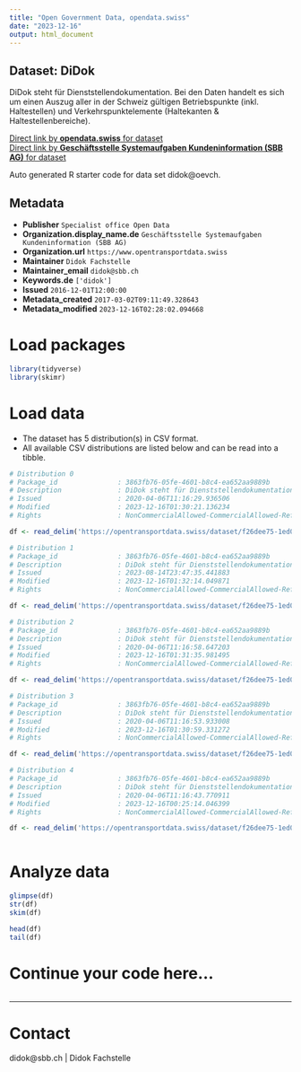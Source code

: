 ```yaml
---
title: "Open Government Data, opendata.swiss"
date: "2023-12-16"
output: html_document
---
```


## Dataset: DiDok

DiDok steht für Dienststellendokumentation. Bei den Daten handelt es sich um einen Auszug aller in der Schweiz gültigen Betriebspunkte (inkl. Haltestellen) und Verkehrspunktelemente (Haltekanten & Haltestellenbereiche).

[Direct link by **opendata.swiss** for dataset](https://opendata.swiss/de/dataset/didok)<br>
[Direct link by **Geschäftsstelle Systemaufgaben Kundeninformation (SBB AG)** for dataset](https://opentransportdata.swiss/dataset/didok)

Auto generated R starter code for data set didok@oevch.

## Metadata

- **Publisher** `Specialist office Open Data`
- **Organization.display_name.de** `Geschäftsstelle Systemaufgaben Kundeninformation (SBB AG)`
- **Organization.url** `https://www.opentransportdata.swiss`
- **Maintainer** `Didok Fachstelle`
- **Maintainer_email** `didok@sbb.ch`
- **Keywords.de** `['didok']`
- **Issued** `2016-12-01T12:00:00`
- **Metadata_created** `2017-03-02T09:11:49.328643`
- **Metadata_modified** `2023-12-16T02:28:02.094668`


# Load packages

```r

library(tidyverse)
library(skimr)

```

# Load data

-   The dataset has 5 distribution(s) in CSV format.
-   All available CSV distributions are listed below and can be read into a tibble.

```r

# Distribution 0
# Package_id               : 3863fb76-05fe-4601-b8c4-ea652aa9889b
# Description              : DiDok steht für Dienststellendokumentation. Bei den Daten handelt es sich um einen Auszug aller in der Schweiz gültigen Betriebspunkte, inkl. aller Haltestellen.
# Issued                   : 2020-04-06T11:16:29.936506
# Modified                 : 2023-12-16T01:30:21.136234
# Rights                   : NonCommercialAllowed-CommercialAllowed-ReferenceRequired

df <- read_delim('https://opentransportdata.swiss/dataset/f26dee75-1ed0-4c07-ac19-c98249e94bc5/resource/13376fb4-6899-4df2-a910-a42fb350b1c2/download/dienststellen_full.csv')

# Distribution 1
# Package_id               : 3863fb76-05fe-4601-b8c4-ea652aa9889b
# Description              : DiDok steht für Dienststellendokumentation. Bei den Daten handelt es sich um einen Auszug aller in der Schweiz gültigen Betriebspunkte, inkl. aller Haltestellen.
# Issued                   : 2023-08-14T23:47:35.441883
# Modified                 : 2023-12-16T01:32:14.049871
# Rights                   : NonCommercialAllowed-CommercialAllowed-ReferenceRequired

df <- read_delim('https://opentransportdata.swiss/dataset/f26dee75-1ed0-4c07-ac19-c98249e94bc5/resource/62d717cd-9255-460f-a02c-477d2b93da71/download/verkehrspunktelemente_full.csv')

# Distribution 2
# Package_id               : 3863fb76-05fe-4601-b8c4-ea652aa9889b
# Description              : DiDok steht für Dienststellendokumentation. Bei den Daten handelt es sich um einen Auszug aller in der Schweiz gültigen Betriebspunkte, inkl. aller Haltestellen.
# Issued                   : 2020-04-06T11:16:58.647203
# Modified                 : 2023-12-16T01:31:35.981495
# Rights                   : NonCommercialAllowed-CommercialAllowed-ReferenceRequired

df <- read_delim('https://opentransportdata.swiss/dataset/f26dee75-1ed0-4c07-ac19-c98249e94bc5/resource/11330c1c-0ade-4cfc-b04c-b45061f7554e/download/verkehrspunktelemente_actualdate.csv')

# Distribution 3
# Package_id               : 3863fb76-05fe-4601-b8c4-ea652aa9889b
# Description              : DiDok steht für Dienststellendokumentation. Bei den Daten handelt es sich um einen Auszug aller in der Schweiz gültigen Betriebspunkte, inkl. aller Haltestellen.
# Issued                   : 2020-04-06T11:16:53.933008
# Modified                 : 2023-12-16T01:30:59.331272
# Rights                   : NonCommercialAllowed-CommercialAllowed-ReferenceRequired

df <- read_delim('https://opentransportdata.swiss/dataset/f26dee75-1ed0-4c07-ac19-c98249e94bc5/resource/16d201e1-1bae-429e-8a4d-54db79f871ef/download/dienststellen_future_timetable.csv')

# Distribution 4
# Package_id               : 3863fb76-05fe-4601-b8c4-ea652aa9889b
# Description              : DiDok steht für Dienststellendokumentation. Bei den Daten handelt es sich um einen Auszug aller in der Schweiz gültigen Betriebspunkte, inkl. aller Haltestellen.
# Issued                   : 2020-04-06T11:16:43.770911
# Modified                 : 2023-12-16T00:25:14.046399
# Rights                   : NonCommercialAllowed-CommercialAllowed-ReferenceRequired

df <- read_delim('https://opentransportdata.swiss/dataset/f26dee75-1ed0-4c07-ac19-c98249e94bc5/resource/e5224ec7-b6c0-4191-a565-afcbfa7ad52e/download/dienststellen_actualdate.csv')



```

# Analyze data

```r

glimpse(df)
str(df)
skim(df)

head(df)
tail(df)

```

# Continue your code here...

```r

```

------------------------------------------------------------------------

# Contact

didok@sbb.ch | Didok Fachstelle
